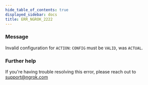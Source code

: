 ```yaml
---
hide_table_of_contents: true
displayed_sidebar: docs
title: ERR_NGROK_2222
---
```


### Message

Invalid configuration for `ACTION`: `CONFIG` must be `VALID`, was `ACTUAL`.

<ErrorDetails />

### Further help

If you're having trouble resolving this error, please reach out to [support@ngrok.com](mailto:support@ngrok.com?subject=Help%20with%20ERR_NGROK_2222)
